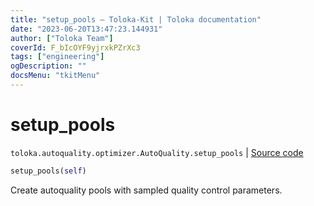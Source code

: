 ```yaml
---
title: "setup_pools — Toloka-Kit | Toloka documentation"
date: "2023-06-20T13:47:23.144931"
author: ["Toloka Team"]
coverId: F_bIcOYF9yjrxkPZrXc3
tags: ["engineering"]
ogDescription: ""
docsMenu: "tkitMenu"
---
```


# setup_pools

`toloka.autoquality.optimizer.AutoQuality.setup_pools` | [Source code](https://github.com/Toloka/toloka-kit/blob/v1.2.0/src/autoquality/optimizer.py#L275)

```python
setup_pools(self)
```

Create autoquality pools with sampled quality control parameters.